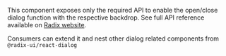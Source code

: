 
<Meta of={DialogStories} />

<Title>Dialog example</Title>

This component exposes only the required API to enable the open/close dialog
function with the respective backdrop. See full API reference available on [Radix website](https://www.radix-ui.com/primitives/docs/components/dialog#api-reference).

Consumers can extend it and nest other dialog related components from `@radix-ui/react-dialog`

<Primary />
